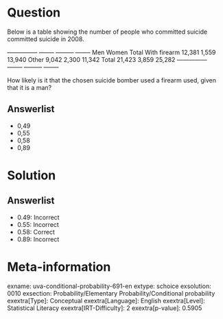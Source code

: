 Question
========

Below is a table showing the number of people who committed suicide committed suicide in 2008.

  --------------- -------- --------- -------- Men Women Total With firearm 12,381 1,559 13,940 Other 9,042 2,300 11,342 Total 21,423 3,859 25,282 --------------- -------- --------- --------

How likely is it that the chosen suicide bomber used a firearm used, given that it is a man?

Answerlist
----------

* 0,49
* 0,55
* 0,58
* 0,89

Solution
========

Answerlist
----------

* 0.49: Incorrect
* 0.55: Incorrect
* 0.58: Correct
* 0.89: Incorrect

Meta-information
================
exname: uva-conditional-probability-691-en
extype: schoice
exsolution: 0010
exsection: Probability/Elementary Probability/Conditional probability
exextra[Type]: Conceptual
exextra[Language]: English
exextra[Level]: Statistical Literacy
exextra[IRT-Difficulty]: 2
exextra[p-value]: 0.5905
